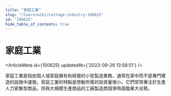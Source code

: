 ```yaml
---
title: "家庭工業"
slug: "/learn/wiki/cottage-industry-100625"
id: "100625"
hide_table_of_contents: true
---
```



# 家庭工業

<ArticleMeta id={100625} updatedAt={'2023-09-26 13:58:51'} />
<div className='border-solid border-b border-t-0 my-4 border-[var(--ifm-color-gray-300)]' />

家庭工業是指由個人或家庭擁有和經營的小型製造業務，通常在家中而不是專門建造的設施中運營。家庭工業的特點是啓動所需的投資量很小。它們常常專注於生產人力密集型商品，但與大規模生產商品的工廠製造商競爭時面臨重大劣勢。
